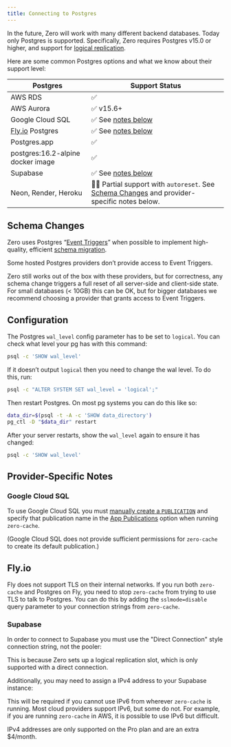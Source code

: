 ```yaml
---
title: Connecting to Postgres
---
```


In the future, Zero will work with many different backend databases. Today only Postgres is supported. Specifically, Zero requires Postgres v15.0 or higher, and support for [logical replication](https://www.postgresql.org/docs/current/logical-replication.html).

Here are some common Postgres options and what we know about their support level:

| Postgres                          | Support Status                                                                                                |
| --------------------------------- | ------------------------------------------------------------------------------------------------------------- |
| AWS RDS                           | ✅                                                                                                            |
| AWS Aurora                        | ✅ v15.6+                                                                                                     |
| Google Cloud SQL                  | ✅ See [notes below](#google-cloud-sql)                                                                       |
| [Fly.io](http://Fly.io) Postgres  | ✅ See [notes below](#flyio)                                                                       |                                                                                                           |
| Postgres.app                      | ✅                                                                                                            |
| postgres:16.2-alpine docker image | ✅                                                                                                            |
| Supabase                          | ✅ See [notes below](#supabase)                                                                               |
| Neon, Render, Heroku              | 🤷‍♂️ Partial support with `autoreset`. See [Schema Changes](#schema-changes) and provider-specific notes below. |

## Schema Changes

Zero uses Postgres “[Event Triggers](https://www.postgresql.org/docs/current/sql-createeventtrigger.html)” when possible to implement high-quality, efficient [schema migration](zero-schema/#migrations).

Some hosted Postgres providers don’t provide access to Event Triggers.

Zero still works out of the box with these providers, but for correctness, any schema change triggers a full reset of all server-side and client-side state. For small databases (< 10GB) this can be OK, but for bigger databases we recommend choosing a provider that grants access to Event Triggers.

## Configuration

The Postgres `wal_level` config parameter has to be set to `logical`. You can check what level your pg has with this command:

```bash
psql -c 'SHOW wal_level'
```

If it doesn’t output `logical` then you need to change the wal level. To do this, run:

```bash
psql -c "ALTER SYSTEM SET wal_level = 'logical';"
```

Then restart Postgres. On most pg systems you can do this like so:

```bash
data_dir=$(psql -t -A -c 'SHOW data_directory')
pg_ctl -D "$data_dir" restart
```

After your server restarts, show the `wal_level` again to ensure it has changed:

```bash
psql -c 'SHOW wal_level'
```

## Provider-Specific Notes

### Google Cloud SQL

To use Google Cloud SQL you must [manually create a `PUBLICATION`](/docs/postgres-support#limiting-replication)
and specify that publication name in the [App Publications](/docs/zero-cache-config#app-publications)
option when running `zero-cache`.

(Google Cloud SQL does not provide sufficient permissions for `zero-cache` to create its default publication.)

## Fly.io

Fly does not support TLS on their internal networks. If you run both `zero-cache` and Postgres on Fly, you need
to stop `zero-cache` from trying to use TLS to talk to Postgres. You can do this by adding the `sslmode=disable`
query parameter to your connection strings from `zero-cache`.

### Supabase

In order to connect to Supabase you must use the "Direct Connection" style connection string, not the pooler:

<ImageLightbox
  src="/images/connecting-to-postgres/direct.png"
  alt="Screenshot of UI to get correct connection string"
/>

This is because Zero sets up a logical replication slot, which is only supported with a direct connection.

Additionally, you may need to assign a IPv4 address to your Supabase instance:

<ImageLightbox
  src="/images/connecting-to-postgres/ipv4.png"
  alt="Screenshot of where to assign ipv4 address"
/>

This will be required if you
cannot use IPv6 from wherever `zero-cache` is running. Most cloud providers
support IPv6, but some do not. For example, if you are running `zero-cache` in AWS, it is possible to use IPv6 but
difficult.

IPv4 addresses are only supported on the Pro plan and are an extra $4/month.

